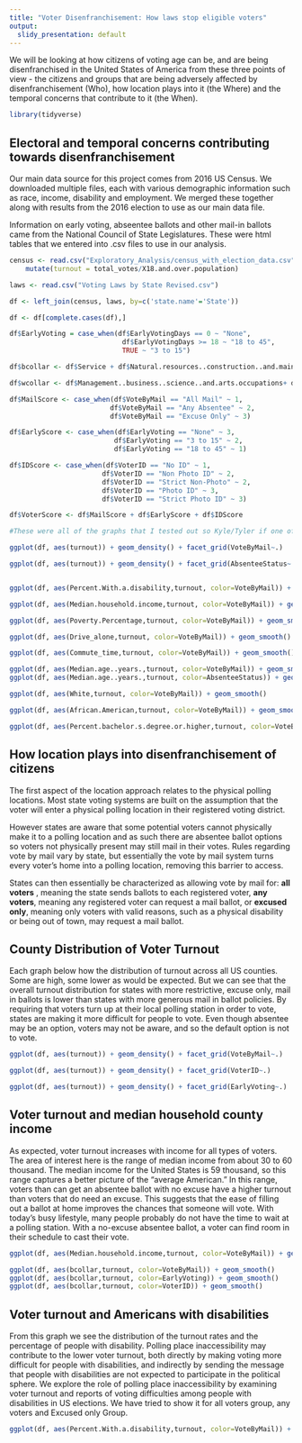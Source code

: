 ---
title: "Voter Disenfranchisement: How laws stop eligible voters"
output:
  slidy_presentation: default
---


We will be looking at how citizens of voting age can be, and are being disenfranchised in the United States of America from these three points of view - the citizens and groups that are being adversely affected by disenfranchisement (Who), how location plays into it (the Where) and the temporal concerns that contribute to it (the When). 

```{r Libraries, include=FALSE}

library(tidyverse)

```

## Electoral and temporal concerns contributing towards disenfranchisement

Our main data source for this project comes from 2016 US Census.  We downloaded multiple files, each with various demographic information such as race, income, disability and employment. We merged these together along with results from the 2016 election to use as our main data file.

Information on early voting, abseentee ballots and other mail-in ballots came from the National Council of State Legislatures. These were html tables that we entered into .csv files to use in our analysis.

```{r Load Data, message=FALSE, warning=FALSE}

census <- read.csv("Exploratory_Analysis/census_with_election_data.csv") %>% 
    mutate(turnout = total_votes/X18.and.over.population)

laws <- read.csv("Voting Laws by State Revised.csv")

df <- left_join(census, laws, by=c('state.name'='State'))

df <- df[complete.cases(df),]

```

```{r New Vars message=FALSE, warning=FALSE}

df$EarlyVoting = case_when(df$EarlyVotingDays == 0 ~ "None",
                            df$EarlyVotingDays >= 18 ~ "18 to 45",
                            TRUE ~ "3 to 15")

df$bcollar <- df$Service + df$Natural.resources..construction..and.maintenance.occupations + df$Production..transportation..and.material.moving.occupations

df$wcollar <- df$Management..business..science..and.arts.occupations+ df$Sales.and.office.occupations

df$MailScore <- case_when(df$VoteByMail == "All Mail" ~ 1,
                         df$VoteByMail == "Any Absentee" ~ 2,
                         df$VoteByMail == "Excuse Only" ~ 3)

df$EarlyScore <- case_when(df$EarlyVoting == "None" ~ 3,
                          df$EarlyVoting == "3 to 15" ~ 2,
                          df$EarlyVoting == "18 to 45" ~ 1)

df$IDScore <- case_when(df$VoterID == "No ID" ~ 1,
                       df$VoterID == "Non Photo ID" ~ 2,
                       df$VoterID == "Strict Non-Photo" ~ 2,
                       df$VoterID == "Photo ID" ~ 3,
                       df$VoterID == "Strict Photo ID" ~ 3)

df$VoterScore <- df$MailScore + df$EarlyScore + df$IDScore

```


```{r Mail Ballots Graphs Practice, eval=FALSE, include=FALSE}
#These were all of the graphs that I tested out so Kyle/Tyler if one of these is something you found significant then we can move it to a slide.

ggplot(df, aes(turnout)) + geom_density() + facet_grid(VoteByMail~.)

ggplot(df, aes(turnout)) + geom_density() + facet_grid(AbsenteeStatus~.)


ggplot(df, aes(Percent.With.a.disability,turnout, color=VoteByMail)) + geom_smooth()

ggplot(df, aes(Median.household.income,turnout, color=VoteByMail)) + geom_smooth()

ggplot(df, aes(Poverty.Percentage,turnout, color=VoteByMail)) + geom_smooth()

ggplot(df, aes(Drive_alone,turnout, color=VoteByMail)) + geom_smooth()

ggplot(df, aes(Commute_time,turnout, color=VoteByMail)) + geom_smooth() #dig

ggplot(df, aes(Median.age..years.,turnout, color=VoteByMail)) + geom_smooth()
ggplot(df, aes(Median.age..years.,turnout, color=AbsenteeStatus)) + geom_smooth()

ggplot(df, aes(White,turnout, color=VoteByMail)) + geom_smooth()

ggplot(df, aes(African.American,turnout, color=VoteByMail)) + geom_smooth()

ggplot(df, aes(Percent.bachelor.s.degree.or.higher,turnout, color=VoteByMail)) + geom_smooth()

```

## How location plays into disenfranchisement of citizens

The first aspect of the location approach relates to the physical polling locations. Most state voting systems are built on the assumption that the voter will enter a physical polling location in their registered voting district.

However states are aware that some potential voters cannot physically make it to a polling location and as such there are absentee ballot options so voters not physically present may still mail in their votes. Rules regarding vote by mail vary by state, but essentially the vote by mail system turns every voter's home into a polling location, removing this barrier to access.

States can then essentially be characterized as allowing vote by mail for:
**all voters** , meaning the state sends ballots to each registered voter,
**any voters**, meaning any registered voter can request a mail ballot, or
**excused only**, meaning only voters with valid reasons, such as a physical disability or being out of town, may request a mail ballot.

## County Distribution of Voter Turnout

Each graph below how the distribution of turnout across all US counties. Some are high, some lower as would be expected. But we can see that the overall turnout distribution for states with more restrictive, excuse only, mail in ballots is lower than states with more generous mail in ballot policies. By requiring that voters turn up at their local polling station in order to vote, states are making it more difficult for people to vote. Even though absentee may be an option, voters may not be aware, and so the default option is not to vote.

```{r Graphs Draft Turnout Density}

ggplot(df, aes(turnout)) + geom_density() + facet_grid(VoteByMail~.) 

ggplot(df, aes(turnout)) + geom_density() + facet_grid(VoterID~.) 

ggplot(df, aes(turnout)) + geom_density() + facet_grid(EarlyVoting~.) 


```

## Voter turnout and median household county income

As expected, voter turnout increases with income for all types of voters. The area of interest here is the range of median income from about 30 to 60 thousand. The median income for the United States is 59 thousand, so this range captures a better picture of the "average American." In this range, voters than can get an absentee ballot with no excuse have a higher turnout than voters that do need an excuse. This suggests that the ease of filling out a ballot at home improves the chances that someone will vote. With today's busy lifestyle, many people probably do not have the time to wait at a polling station. With a no-excuse absentee ballot, a voter can find room in their schedule to cast their vote.

```{r Graphs Draft Turnout Income}

ggplot(df, aes(Median.household.income,turnout, color=VoteByMail)) + geom_smooth()

ggplot(df, aes(bcollar,turnout, color=VoteByMail)) + geom_smooth()
ggplot(df, aes(bcollar,turnout, color=EarlyVoting)) + geom_smooth()
ggplot(df, aes(bcollar,turnout, color=VoterID)) + geom_smooth()


```

## Voter turnout and Americans with disabilities

From this graph we see the distribution of the turnout rates and the percentage of people with disability. Polling place inaccessibility may contribute to the lower voter turnout, both directly by making voting more difficult for people with disabilities, and indirectly by sending the message that people with disabilities are not expected to participate in the political sphere. We explore the role of polling place inaccessibility by examining voter turnout and reports of voting
difficulties among people with disabilities in US elections. We have tried to show it for all voters group, any voters and Excused only Group.

```{r Graphs Draft Turnout Disability}

ggplot(df, aes(Percent.With.a.disability,turnout, color=VoteByMail)) + geom_smooth()

```

